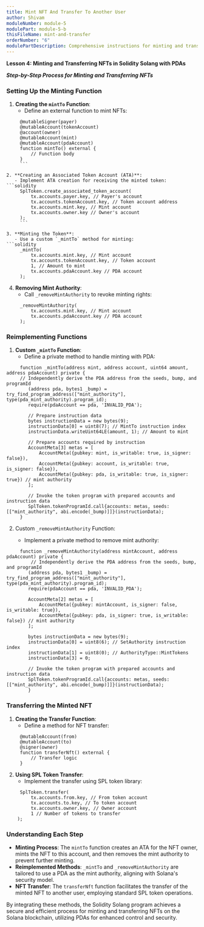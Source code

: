 ```yaml
---
title: Mint NFT And Transfer To Another User
author: Shivam
moduleNumber: module-5
modulePart: module-5-b
thisFileName: mint-and-transfer
orderNumber: "6"
modulePartDescription: Comprehensive instructions for minting and transferring NFTs using a Solidity Solang program with PDAs as mint authorities.
---
```


**Lesson 4: Minting and Transferring NFTs in Solidity Solang with PDAs**

***Step-by-Step Process for Minting and Transferring NFTs***

### Setting Up the Minting Function

1. **Creating the `mintTo` Function**:
   - Define an external function to mint NFTs:
```solidity
     @mutableSigner(payer)
     @mutableAccount(tokenAccount)
     @account(owner)
     @mutableAccount(mint)
     @mutableAccount(pdaAccount)
     function mintTo() external {
         // Function body
     }
     ```

2. **Creating an Associated Token Account (ATA)**:
   - Implement ATA creation for receiving the minted token:
```solidity
     SplToken.create_associated_token_account(
         tx.accounts.payer.key, // Payer's account
         tx.accounts.tokenAccount.key, // Token account address
         tx.accounts.mint.key, // Mint account
         tx.accounts.owner.key // Owner's account
     );
     ```

3. **Minting the Token**:
   - Use a custom `_mintTo` method for minting:
```solidity
     _mintTo(
         tx.accounts.mint.key, // Mint account
         tx.accounts.tokenAccount.key, // Token account
         1, // Amount to mint
         tx.accounts.pdaAccount.key // PDA account
     );
```

4. **Removing Mint Authority**:
   - Call `_removeMintAuthority` to revoke minting rights:
```solidity
     _removeMintAuthority(
         tx.accounts.mint.key, // Mint account
         tx.accounts.pdaAccount.key // PDA account
     );
```

### Reimplementing Functions

1. **Custom `_mintTo` Function**:
   - Define a private method to handle minting with PDA:
```solidity
     function _mintTo(address mint, address account, uint64 amount, address pdaAccount) private {
     // Independently derive the PDA address from the seeds, bump, and programId
        (address pda, bytes1 _bump) = try_find_program_address(["mint_authority"], type(pda_mint_authority).program_id);
        require(pdaAccount == pda, 'INVALID_PDA');

        // Prepare instruction data
        bytes instructionData = new bytes(9);
        instructionData[0] = uint8(7); // MintTo instruction index
        instructionData.writeUint64LE(amount, 1); // Amount to mint

        // Prepare accounts required by instruction
        AccountMeta[3] metas = [
            AccountMeta({pubkey: mint, is_writable: true, is_signer: false}),
            AccountMeta({pubkey: account, is_writable: true, is_signer: false}),
            AccountMeta({pubkey: pda, is_writable: true, is_signer: true}) // mint authority
        ];

        // Invoke the token program with prepared accounts and instruction data
        SplToken.tokenProgramId.call{accounts: metas, seeds: [["mint_authority", abi.encode(_bump)]]}(instructionData);
     }
```

2. Custom `_removeMintAuthority` Function:

   - Implement a private method to remove mint authority:

```solidity
     function _removeMintAuthority(address mintAccount, address pdaAccount) private {
         // Independently derive the PDA address from the seeds, bump, and programId
        (address pda, bytes1 _bump) = try_find_program_address(["mint_authority"], type(pda_mint_authority).program_id);
        require(pdaAccount == pda, 'INVALID_PDA');

		AccountMeta[2] metas = [
			AccountMeta({pubkey: mintAccount, is_signer: false, is_writable: true}),
			AccountMeta({pubkey: pda, is_signer: true, is_writable: false}) // mint authority
		];

		bytes instructionData = new bytes(9);
		instructionData[0] = uint8(6); // SetAuthority instruction index
		instructionData[1] = uint8(0); // AuthorityType::MintTokens
		instructionData[3] = 0;

        // Invoke the token program with prepared accounts and instruction data
        SplToken.tokenProgramId.call{accounts: metas, seeds: [["mint_authority", abi.encode(_bump)]]}(instructionData);
        }
```

### Transferring the Minted NFT

1. **Creating the Transfer Function**:
   - Define a method for NFT transfer:
```solidity
     @mutableAccount(from)
     @mutableAccount(to)
     @signer(owner)
     function transferNft() external {
         // Transfer logic
     }
```

2. **Using SPL Token Transfer**:
   - Implement the transfer using SPL token library:
```solidity
     SplToken.transfer(
         tx.accounts.from.key, // From token account
         tx.accounts.to.key, // To token account
         tx.accounts.owner.key, // Owner account
         1 // Number of tokens to transfer
    );
```

### Understanding Each Step

- **Minting Process**: The `mintTo` function creates an ATA for the NFT owner, mints the NFT to this account, and then removes the mint authority to prevent further minting.
- **Reimplemented Methods**: `_mintTo` and `_removeMintAuthority` are tailored to use a PDA as the mint authority, aligning with Solana's security model.
- **NFT Transfer**: The `transferNft` function facilitates the transfer of the minted NFT to another user, employing standard SPL token operations.

By integrating these methods, the Solidity Solang program achieves a secure and efficient process for minting and transferring NFTs on the Solana blockchain, utilizing PDAs for enhanced control and security.